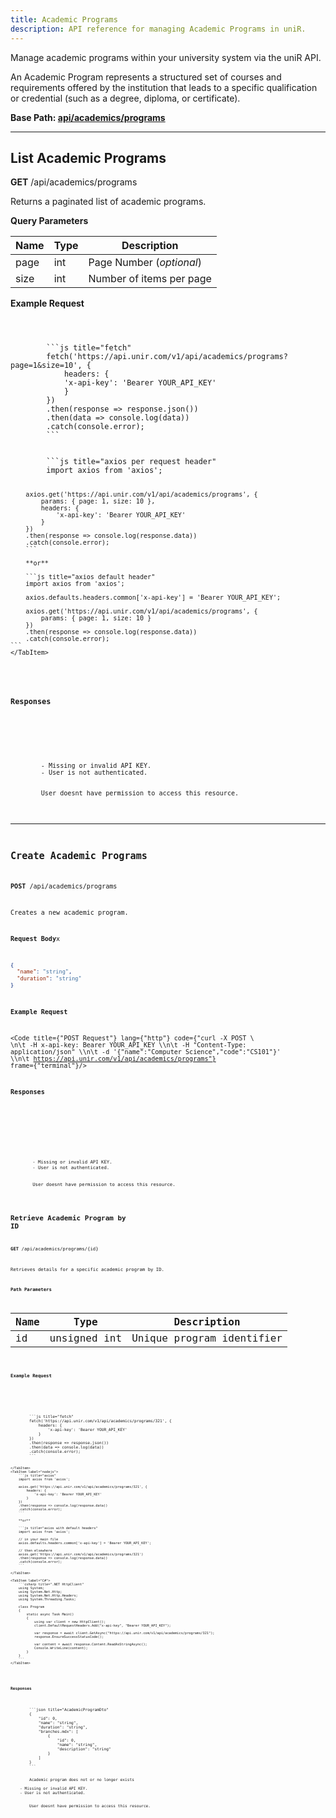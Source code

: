 ```yaml
---
title: Academic Programs
description: API reference for managing Academic Programs in uniR.
---
```


Manage academic programs within your university system via the uniR API.

An Academic Program represents a structured set of courses and requirements offered by the institution that leads to
a specific qualification or credential (such as a degree, diploma, or certificate).

**Base Path: [api/academics/programs](https://api.unir.com/v1/api/academics/programs)**

---

## List Academic Programs

**GET** /api/academics/programs

Returns a paginated list of academic programs.

**Query Parameters**

| Name | Type | Description              |
|------|------|--------------------------|
| page | int  | Page Number (_optional_) |
| size | int  | Number of items per page |

**Example Request**

<Tabs>
    <TabItem label="cURL">
        <Code title={"GET Request"}
              lang={"http"}
              code={"curl -H  x-api-key: Bearer YOUR_API_KEY \\\n\t https://api.unir.com/v1/api/academics/programs?page=1&size=10"}
              frame={"terminal"}/>
    </TabItem>
    <TabItem label="javascript">
        ```js title="fetch"
        fetch('https://api.unir.com/v1/api/academics/programs?page=1&size=10', {
            headers: {
            'x-api-key': 'Bearer YOUR_API_KEY'
            }
        })
        .then(response => response.json())
        .then(data => console.log(data))
        .catch(console.error);
        ```
    </TabItem>
    <TabItem label="nodejs">
        ```js title="axios per request header"
        import axios from 'axios';

        axios.get('https://api.unir.com/v1/api/academics/programs', {
            params: { page: 1, size: 10 },
            headers: {
                'x-api-key': 'Bearer YOUR_API_KEY'
            }
        })
        .then(response => console.log(response.data))
        .catch(console.error);
        ```

        **or**

        ```js title="axios default header"
        import axios from 'axios';

        axios.defaults.headers.common['x-api-key'] = 'Bearer YOUR_API_KEY';

        axios.get('https://api.unir.com/v1/api/academics/programs', {
            params: { page: 1, size: 10 }
        })
        .then(response => console.log(response.data))
        .catch(console.error);
    ```
    </TabItem>
</Tabs>

**Responses**

<Tabs>
    <TabItem label="200 OK">
        <Code title={"AcademicProgramBriefDto"}
              lang={"json"}
              code={
                  JSON.stringify({
                      "items": [
                          {
                              "id": 0,
                              "name": "string",
                              "duration": "string"
                          }
                      ],
                      "pageNumber": 0,
                      "pageSize": 0,
                      "totalPages": 0,
                      "count": 0,
                      "hasPreviousPage": true,
                      "hasNextPage": true
                  }, null, 2)
              }
        />
    </TabItem>
    <TabItem label="401 UnAuthorized">
        - Missing or invalid API KEY.
        - User is not authenticated.
    </TabItem>
    <TabItem label="403 Forbidden">
        User doesnt have permission to access this resource.
    </TabItem>
</Tabs>

---

## Create Academic Programs

**POST** /api/academics/programs

Creates a new academic program.

**Request Body**x
```json
{
  "name": "string",
  "duration": "string"
}
```
**Example Request**

<Code title={"POST Request"}
      lang={"http"}
      code={"curl -X POST \\ \n\t -H x-api-key: Bearer YOUR_API_KEY \\\n\t -H \"Content-Type: application/json\" \\\n\t -d '{\"name\":\"Computer Science\",\"code\":\"CS101\"}' \\\n\t https://api.unir.com/v1/api/academics/programs"}
      frame={"terminal"}/>

**Responses**

<Tabs>
    <TabItem label="200 OK">
        <Code title="AcademicProgramBriefDto"
              lang="json"
              code={
                  JSON.stringify({
                      "id": 0,
                      "name": "string",
                      "duration": "string"
                  }, null, 2)
              }/>
    </TabItem>
    <TabItem label="400 BadRequest">
        <Code title="BadRequestBody"
              lang="json"
              code={
                  JSON.stringify({
                      "message": "string",
                      "errors": {
                          "additionalProp1": [
                              "string"
                          ],
                          "additionalProp2": [
                              "string"
                          ],
                          "additionalProp3": [
                              "string"
                          ]
                      }
                  }, null, 2)
              }/>
    </TabItem>
    <TabItem label="401 UnAuthorized">
        - Missing or invalid API KEY.
        - User is not authenticated.
    </TabItem>
    <TabItem label="403 Forbidden">
        User doesnt have permission to access this resource.
    </TabItem>
</Tabs>

## Retrieve Academic Program by ID

**GET** /api/academics/programs/\{id\}

Retrieves details for a specific academic program by ID.

**Path Parameters**
<table>
    <thead>
    <tr>
        <th>Name</th>
        <th>Type</th>
        <th>Description</th>
    </tr>
    </thead>
    <tbody>
    <tr>
        <td>id</td>
        <td>unsigned int</td>
        <td>Unique program identifier</td>
    </tr>
    </tbody>
</table>

**Example Request**

<Tabs>
    <TabItem label="curl">
        <Code title={"GET Request"}
              lang={"http"}
              code={"curl -H  x-api-key: Bearer YOUR_API_KEY \\\n\t https://api.unir.com/v1/api/academics/programs/321"}
              frame={"terminal"}/>
    </TabItem>
    <TabItem label="javascript">
        ```js title="fetch"
        fetch('https://api.unir.com/v1/api/academics/programs/321', {
            headers: {
                'x-api-key': 'Bearer YOUR_API_KEY'
            }
        })
        .then(response => response.json())
        .then(data => console.log(data))
        .catch(console.error);
        ```

    </TabItem>
    <TabItem label="nodejs">
        ```js title="axios"
        import axios from 'axios';

        axios.get('https://api.unir.com/v1/api/academics/programs/321', {
            headers: {
                'x-api-key': 'Bearer YOUR_API_KEY'
            }
        })
        .then(response => console.log(response.data))
        .catch(console.error);
        ```

        **or**

        ```js title="axios with default headers"
        import axios from 'axios';

        // in your main file
        axios.defaults.headers.common['x-api-key'] = 'Bearer YOUR_API_KEY';

        // then elsewhere
        axios.get('https://api.unir.com/v1/api/academics/programs/321')
        .then(response => console.log(response.data))
        .catch(console.error);
        ```

    </TabItem>

    <TabItem label="C#">
        ```csharp title=".NET HttpClient"
        using System;
        using System.Net.Http;
        using System.Net.Http.Headers;
        using System.Threading.Tasks;

        class Program
        {
            static async Task Main()
            {
                using var client = new HttpClient();
                client.DefaultRequestHeaders.Add("x-api-key", "Bearer YOUR_API_KEY");

                var response = await client.GetAsync("https://api.unir.com/v1/api/academics/programs/321");
                response.EnsureSuccessStatusCode();

                var content = await response.Content.ReadAsStringAsync();
                Console.WriteLine(content);
            }
        }
        ```
    </TabItem>
</Tabs>

**Responses**

<Tabs>
    <TabItem label="200 OK">
        ```json title="AcademicProgramDto"
        {
            "id": 0,
            "name": "string",
            "duration": "string",
            "branches.mdx": [
                {
                    "id": 0,
                    "name": "string",
                    "description": "string"
                }
            ]
        }
        ```
    </TabItem>
    <TabItem label="404 NOTFOUND">
        Academic program does not or no longer exists
    </TabItem> <TabItem label="401 UnAuthorized">
    - Missing or invalid API KEY.
    - User is not authenticated.
</TabItem>
    <TabItem label="403 Forbidden">
        User doesnt have permission to access this resource.
    </TabItem>
</Tabs>